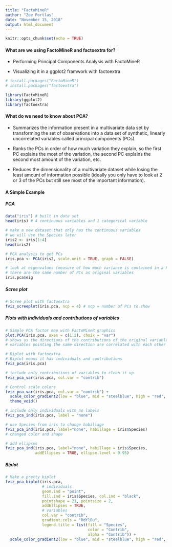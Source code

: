 ```yaml
---
title: "FactoMineR"
author: "Zoe Portlas"
date: "November 15, 2018"
output: html_document
---
```


```r
knitr::opts_chunk$set(echo = TRUE)
```

#### What are we using FactoMineR and factoextra for?

* Performing Principal Components Analysis with FactoMineR

* Visualizing it in a ggplot2 framwork with factoextra

```r
# install.packages("FactoMineR")
# install.packages("factoextra")

library(FactoMineR)
library(ggplot2)
library(factoextra)
```

#### What do we need to know about PCA?

* Summarizes the information present in a multivariate data set by transforming the set of observations into a data set of synthetic, linearly uncorrelated variables called principal components (PCs).

* Ranks the PCs in order of how much variation they explain, so the first PC explains the most of the variation, the second PC explains the second most amount of the variation, etc.

* Reduces the dimensionality of a multivariate dataset while losing the least amount of information possible (ideally you only have to look at 2 or 3 of the PCs but still see most of the important information).

#### A Simple Example

##### PCA

```r
data("iris") # built in data set
head(iris) # 4 continuous variables and 1 categorical variable

# make a new dataset that only has the continuous variables
# we will use the Species later
iris2 <- iris[1:4]
head(iris2)

# PCA analysis to get PCs
iris.pca <- PCA(iris2, scale.unit = TRUE, graph = FALSE)

# look at eigenvalues (measure of how much variance is contained in a PC)
# there are the same number of PCs as original variables
iris.pca$eig
```

##### Scree plot

```r
# Scree plot with factoextra
fviz_screeplot(iris.pca, ncp = 4) # ncp = number of PCs to show
```

##### Plots with individuals and contributions of variables

```r
# Simple PCA factor map with FactoMineR graphics
plot.PCA(iris.pca, axes = c(1,2), choix = "var")
# shows us the directions of the contributions of the original variables
# variables pointing the same direction are correlated with each other

# Biplot with factoextra
# Biplot means it has individuals and contributions
fviz_pca(iris.pca)

# include only contributions of variables to clean it up
fviz_pca_var(iris.pca, col.var = "contrib")

# Control scale colors
fviz_pca_var(iris.pca, col.var = "contrib") +
  scale_color_gradient2(low = "blue", mid = "steelblue", high = "red", midpoint = 25.0) +
  theme_void()

# include only individuals with no labels
fviz_pca_ind(iris.pca, label = "none")

# use Species from iris to change habillage
fviz_pca_ind(iris.pca, label="none", habillage = iris$Species)
# changed color and shape

# add ellipses
fviz_pca_ind(iris.pca, label="none", habillage = iris$Species,
             addEllipses = TRUE, ellipse.level = 0.95)
```

##### Biplot

```r
# Make a pretty biplot
fviz_pca_biplot(iris.pca,
                # individuals
                geom.ind = "point",
                fill.ind = iris$Species, col.ind = "black",
                pointshape = 21, pointsize = 2,
                addEllipses = TRUE,
                # variables
                col.var = "contrib",
                gradient.cols = "RdYlBu",
                legend.title = list(fill = "Species",
                                    color = "Contrib",
                                    alpha = "Contrib")) +
  scale_color_gradient2(low = "blue", mid = "steelblue", high = "red", midpoint = 25.0)
```